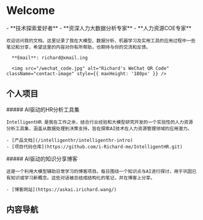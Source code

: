 
# Welcome

<CardGrid layout="wide-left">
  <RichardCard title="About Me" icon="👤" variant="blue">
    - **技术探索爱好者**
    - **资深人力大数据分析专家**
    - **人力资源COE专家**

    欢迎访问我的文档。这里记录了我在大模型、数据分析、机器学习及实用工具的应用过程中一些笔记和分享，希望这里的内容对你有所帮助，也期待与你的交流和反馈。
  </RichardCard>

  <RichardCard title="联系我" icon="📧" variant="blue">

      **Email**: richard@xmail.ing

      <img src="/wechat_code.jpg" alt="Richard's WeChat QR Code" className="contact-image" style={{ maxHeight: '180px' }} />

  </RichardCard>
</CardGrid>


## 个人项目

<CardGrid>
  <RichardCard title="IntelligentHR" icon="🤖" variant="green">
    ##### AI驱动的HR分析工具集

    IntelligentHR 是我在工作之余，结合行业经验和大模型研究开发的一个实验性的人力资源分析工具集，涵盖从数据处理到决策支持，旨在探索AI技术在人力资源管理领域的应用潜力。

    - [产品文档](/intelligenthr/intelligenthr-intro)
    - [项目代码仓库](https://github.com/i-Richard-me/IntelligentHR.git)
  </RichardCard>

  <RichardCard title="Ask AI Daily" icon="🧠" variant="orange">
    ##### AI驱动的知识分享博客

    这是一个利用大模型辅助日常学习的博客项目。每日围绕一个知识点与AI进行探讨，用于巩固已有知识或学习新概念。这些对话被总结成结构化的笔记，并在博客上分享。

    - [博客网站](https://askai.irichard.wang/)
  </RichardCard>
</CardGrid>

## 内容导航

<CardGrid>
  <LinkCard title="🤖 AI与大模型" description="探索大语言模型在HR和数据分析领域的创新应用" href="/llm-ai-agent/index"/>

  <LinkCard title="🧠 机器学习实践" description="从基础到进阶的机器学习算法应用" href="/machine-learning/index"/>

  <LinkCard title="📊 数据分析进阶" description="高级数据处理和可视化技术" href="/data-analysis/index"/>

  <LinkCard title="🛠️ 实用工具集" description="提升开发效率的工具和技巧" href="/utility-bookmarks/index"/>

  <LinkCard title="🏠 Homelab搭建" description="个人服务器和自托管应用实践" href="/self-hosted/index"/>

  <LinkCard title="🌐 个人网站开发" description="分享网站搭建和优化的经验" href="/web-development/index"/>
</CardGrid>

